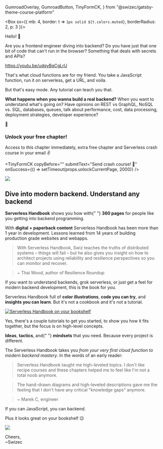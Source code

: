  GumroadOverlay,
  GumroadButton,
  TinyFormCK,
} from "@swizec/gatsby-theme-course-platform"

<Box sx={{
          mb: 4,
          border: t => `1px solid ${t.colors.muted}`,
          borderRadius: 2,
          p: 3
        }}>

Hello! 👋

Are you a frontend engineer diving into backend? Do you have just that one bit of code that can't run in the browser? Something that deals with secrets and APIs?

https://youtu.be/udqyBqCgLrU

That's what cloud functions are for my friend. You take a JavaScript function, run it on serverless, get a URL, and voila.

But that's easy mode. Any tutorial can teach you that.

**What happens when you wanna build a real backend?** When you want to understand what's going on? Have opinions on REST vs GraphQL, NoSQL vs. SQL, databases, queues, talk about performance, cost, data processing, deployment strategies, developer experience?

🤯

### Unlock your free chapter!

Access to this chapter immediately, extra free chapter and Serverless crash course in your email ✌️

<TinyFormCK
  copyBefore=""
  submitText="Send crash course! 💌"
  onSuccess={() => setTimeout(props.unlockCurrentPage, 2000)}
/>
<br />

[![](../images/buy-now-amazon.png)](https://geni.us/serverless-handbook)

## Dive into modern backend. Understand any backend

<p style={{ fontSize: "1.1em" }}>
  <strong>Serverless Handbook</strong> shows you how with{" "}
  <strong>360 pages</strong> for people like you getting into backend
  programming.
</p>

With **digital + paperback content** Serverless Handbook has been more than 1 year in development. Lessons learned from 14 years of building production grade websites and webapps.

> With Serverless Handbook, Swiz teaches the truths of distributed systems – things will fail – but he also gives you insight on how to architect projects using reliability and resilience perspectives so you can monitor and recover.

> ~ Thai Wood, author of Resilience Roundup

If you want to understand backends, grok serverless, or just get a feel for modern backend development, this is the book for you.

Serverless Handbook full of **color illustrations**, **code you can try**, and **insights you can learn**. But it's not a cookbook and it's not a tutorial.

[![Serverless Handbook on your bookshelf](../images/serverless-handbook-bookshelf.jpg)](https://geni.us/serverless-handbook)

Yes, there's a couple tutorials to get you started, to show you how it fits together, but the focus is on high-level concepts.

<p style={{ fontSize: "1.1em" }}>
  <strong>Ideas</strong>, <strong>tactics</strong>, and{" "}
  <strong>mindsets</strong> that you need. Because every project is different.
</p>

The Serverless Handbook takes you _from your very first cloud function to modern backend mastery_. In the words of an early reader:

> Serverless Handbook taught me high-leveled topics. I don't like recipe courses and these chapters helped me to feel like I'm not a total noob anymore.

> The hand-drawn diagrams and high-leveled descriptions gave me the feeling that I don't have any critical "knowledge gaps" anymore.

> ~ Marek C, engineer

If you can JavaScript, you can backend.

Plus it looks great on your bookshelf 😉

[![](../images/buy-now-amazon.png)](https://geni.us/serverless-handbook)

Cheers,<br/>
~Swizec

</Box>
